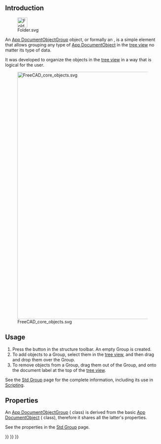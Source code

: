 <languages/>

== Introduction ==

[[File:Folder.svg|32px]]

An [[App_DocumentObjectGroup|App DocumentObjectGroup]] object, or formally an {{incode|App::DocumentObjectGroup}}, is a simple element that allows grouping any type of [[App_DocumentObject|App DocumentObject]] in the [[Tree_view|tree view]] no matter its type of data.

It was developed to organize the objects in the [[Tree_view|tree view]] in a way that is logical for the user.

[[File:FreeCAD_core_objects.svg|800px]]

{{Caption|Simplified diagram of the relationships between the core objects in the program. The {{incode|App::DocumentObjectGroup}} class has an extension that allows it to group any type of object; the Group itself doesn't have many properties.}}

==Usage==

# Press the {{Button|[[File:Std_Group.svg|16px]] [[Std_Group|Std Group]]}} button in the structure toolbar. An empty Group is created.
# To add objects to a Group, select them in the [[Tree_view|tree view]], and then drag and drop them over the Group.
# To remove objects from a Group, drag them out of the Group, and onto the document label at the top of the [[Tree_view|tree view]].

See the [[Std_Group|Std Group]] page for the complete information, including its use in [[Std_Group#Scripting|Scripting]].

== Properties ==

An [[App_DocumentObjectGroup|App DocumentObjectGroup]] ({{incode|App::DocumentObjectGroup}} class) is derived from the basic [[App_DocumentObject|App DocumentObject]] ({{incode|App::DocumentObject}} class), therefore it shares all the latter's properties.

See the properties in the [[Std_Group|Std Group]] page.


{{Std Base navi{{#translation:}}}}
{{Document objects navi{{#translation:}}}}
{{Userdocnavi{{#translation:}}}}